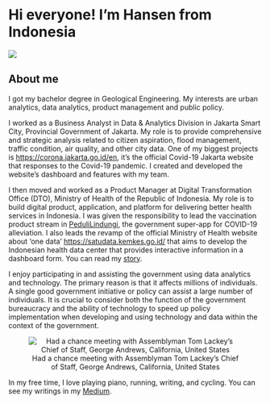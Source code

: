 # Hi everyone! I'm Hansen from Indonesia {.unnumbered}

![](image/hw.png)\

## About me {.unnumbered}

I got my bachelor degree in Geological Engineering. My interests are urban analytics, data analytics, product management and public policy.

I worked as a Business Analyst in Data & Analytics Division in Jakarta Smart City, Provincial Government of Jakarta. My role is to provide comprehensive and strategic analysis related to citizen aspiration, flood management, traffic condition, air quality, and other city data. One of my biggest projects is <https://corona.jakarta.go.id/en>, it's the official Covid-19 Jakarta website that responses to the Covid-19 pandemic. I created and developed the website's dashboard and features with my team.

I then moved and worked as a Product Manager at Digital Transformation Office (DTO), Ministry of Health of the Republic of Indonesia. My role is to build digital product, application, and platform for delivering better health services in Indonesia. I was given the responsibility to lead the vaccination product stream in [PeduliLindungi](https://www.pedulilindungi.id/), the government super-app for COVID-19 alleviation. I also leads the revamp of the official Ministry of Health website about 'one data' <https://satudata.kemkes.go.id/> that aims to develop the Indonesian health data center that provides interactive information in a dashboard form. You can read my [story](https://medium.com/@dtokemkes/from-data-analytics-to-product-management-in-the-government-context-e5ff7b74c7b9).

I enjoy participating in and assisting the government using data analytics and technology. The primary reason is that it affects millions of individuals. A single good government initiative or policy can assist a large number of individuals. It is crucial to consider both the function of the government bureaucracy and the ability of technology to speed up policy implementation when developing and using technology and data within the context of the government.

<center>![Had a chance meeting with Assemblyman Tom Lackey's Chief of Staff, George Andrews, California, United States](image/group.png)</center>

In my free time, I love playing piano, running, writing, and cycling. You can see my writings in my [Medium](https://hansenwgn.medium.com/).
